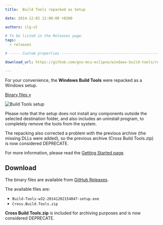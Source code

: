 ```yaml
---
title:  Build Tools repacked as Setup

date: 2014-12-02 12:00:00 +0200

authors: ilg-ul

# To be listed in the Releases page.
tags:
  - releases

# ----- Custom properties -----------------------------------------------------

download_url: https://github.com/gnu-mcu-eclipse/windows-build-tools/releases/tag/v2.0/

---
```


For your convenience, the **Windows Build Tools** were repacked as a Windows setup.

<!-- truncate -->

<p><a href={frontMatter.download_url}>Binary files »</a></p>

![Build Tools setup](/img/2015/win-build-tools-setup.png)

Please note that the setup does not install any components outside the selected destination folder, and also includes an uninstall program, to completely remove the tools from the system.

The repacking also corrected a problem with the previous archive (the missing DLLs were added), so the previous archive (Cross Build Tools.zip) is now considered DEPRECATE.

For more information, please read the [Getting Started page](/docs/getting-started/).

## Download

The binary files are available from <a href={frontMatter.download_url}>GitHub Releases</a>.

The available files are:

- `Build-Tools-w32-20141202154847-setup.exe`
- `Cross.Build.Tools.zip`

**Cross Build Tools.zip** is included for archiving purposes and is now considered DEPRECATE.
